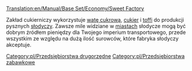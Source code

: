 [[Translation:en/Manual/Base Set/Economy/Sweet Factory]]

{{pl/Przedsiębiorstwa|image=SweetFactory.png
|name=Zakład cukierniczy
|climates=[[en/Zabawkowy]]
|accepts=[[pl/Manual/Base Set/Economy/Wata cukrowa|Wata cukrowa]], [[pl/Manual/Base Set/Economy/Cukier|Cukier]], [[pl/Manual/Base Set/Economy/Toffi|Toffi]]
|produces=[[pl/Manual/Base Set/Economy/Słodycze|Słodycze]]
}}

Zakład cukierniczy wykorzystuje [[pl/Manual/Base Set/Economy/Wata cukrowa|watę cukrową]], [[pl/Manual/Base Set/Economy/Cukier|cukier]] i [[pl/Manual/Base Set/Economy/Toffi|toffi]] do produkcji pysznych [[pl/Manual/Base Set/Economy/Słodycze|słodyczy]]. Zawsze mile widziane w [[pl/Trash/Domy|miastach]] słodycze mogą być dobrym źródłem pieniędzy dla Twojego imperium transportowego, przede wszystkim ze względu na dużą ilość surowców, które fabryka słodyczy akceptuje. 

{{pl/Navbox Industries}}

[[Category:pl/Przedsiębiorstwa drugorzędne]]
[[Category:pl/Przedsiębiorstwa zabawkowe]]